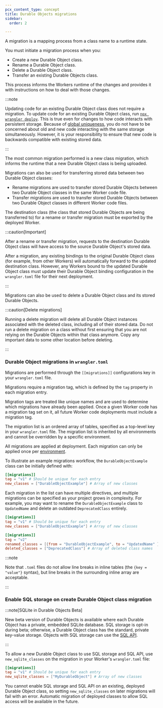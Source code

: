 ```yaml
---
pcx_content_type: concept
title: Durable Objects migrations
sidebar:
  order: 2

---
```


A migration is a mapping process from a class name to a runtime state.

You must initiate a migration process when you:

* Create a new Durable Object class.
* Rename a Durable Object class.
* Delete a Durable Object class.
* Transfer an existing Durable Objects class.

This process informs the Workers runtime of the changes and provides it with instructions on how to deal with those changes.

:::note


Updating code for an existing Durable Object class does not require a migration. To update code for an existing Durable Object class, run [`npx wrangler deploy`](/workers/wrangler/commands/#deploy). This is true even for changes to how code interacts with persistent storage. Because of [global uniqueness](/durable-objects/platform/known-issues/#global-uniqueness), you do not have to be concerned about old and new code interacting with the same storage simultaneously. However, it is your responsibility to ensure that new code is backwards compatible with existing stored data.


:::

The most common migration performed is a new class migration, which informs the runtime that a new Durable Object class is being uploaded.

Migrations can also be used for transferring stored data between two Durable Object classes:

* Rename migrations are used to transfer stored Durable Objects between two Durable Object classes in the same Worker code file.
* Transfer migrations are used to transfer stored Durable Objects between two Durable Object classes in different Worker code files.

The destination class (the class that stored Durable Objects are being transferred to) for a rename or transfer migration must be exported by the deployed Worker.

:::caution[Important]


After a rename or transfer migration, requests to the destination Durable Object class will have access to the source Durable Object's stored data.

After a migration, any existing bindings to the original Durable Object class (for example, from other Workers) will automatically forward to the updated destination class. However, any Workers bound to the updated Durable Object class must update their Durable Object binding configuration in the `wrangler.toml` file for their next deployment.


:::

Migrations can also be used to delete a Durable Object class and its stored Durable Objects.

:::caution[Delete migrations]


Running a delete migration will delete all Durable Object instances associated with the deleted class, including all of their stored data. Do not run a delete migration on a class without first ensuring that you are not relying on the Durable Objects within that class anymore. Copy any important data to some other location before deleting.


:::

### Durable Object migrations in `wrangler.toml`

Migrations are performed through the `[[migrations]]` configurations key in your `wrangler.toml` file.

Migrations require a migration tag, which is defined by the `tag` property in each migration entry.

Migration tags are treated like unique names and are used to determine which migrations have already been applied. Once a given Worker code has a migration tag set on it, all future Worker code deployments must include a migration tag.

The migration list is an ordered array of tables, specified as a top-level key in your `wrangler.toml` file. The migration list is inherited by all environments and cannot be overridden by a specific environment.

All migrations are applied at deployment. Each migration can only be applied once per [environment](/durable-objects/reference/environments/).

To illustrate an example migrations workflow, the `DurableObjectExample` class can be initially defined with:

```toml
[[migrations]]
tag = "v1" # Should be unique for each entry
new_classes = ["DurableObjectExample"] # Array of new classes
```

Each migration in the list can have multiple directives, and multiple migrations can be specified as your project grows in complexity. For example, you may want to rename the `DurableObjectExample` class to `UpdatedName` and delete an outdated `DeprecatedClass` entirely.

```toml
[[migrations]]
tag = "v1" # Should be unique for each entry
new_classes = ["DurableObjectExample"] # Array of new classes

[[migrations]]
tag = "v2"
renamed_classes = [{from = "DurableObjectExample", to = "UpdatedName" }] # Array of rename directives
deleted_classes = ["DeprecatedClass"] # Array of deleted class names
```

:::note


Note that `.toml` files do not allow line breaks in inline tables (the `{key = "value"}` syntax), but line breaks in the surrounding inline array are acceptable.


:::

### Enable SQL storage on create Durable Object class migration

:::note[SQLite in Durable Objects Beta]

New beta version of Durable Objects is available where each Durable Object has a private, embedded SQLite database. SQL storage is opt-in during beta; otherwise, a Durable Object class has the standard, private key-value storage. Objects with SQL storage can use the [SQL API](/durable-objects/api/transactional-storage-api/#sqlexec). 

:::

To allow a new Durable Object class to use SQL storage and SQL API, use `new_sqlite_classes` on the migration in your Worker's `wrangler.toml` file:

```toml
[[migrations]]
tag = "v1" # Should be unique for each entry
new_sqlite_classes = ["MyDurableObject"] # Array of new classes
```

You cannot enable SQL storage and SQL API on an existing, deployed Durable Object class, so setting `new_sqlite_classes` on later migrations will fail with an error. Automatic migration of deployed classes to allow SQL access will be available in the future.
